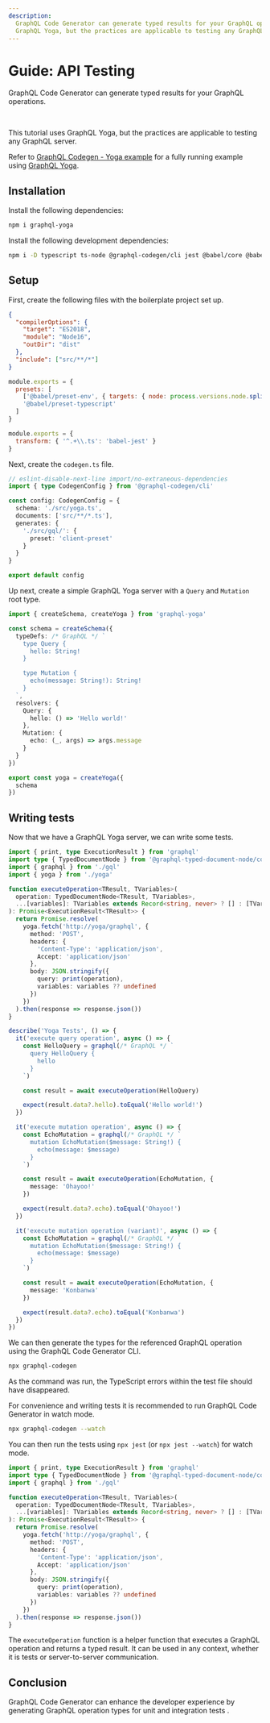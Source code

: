 ```yaml
---
description:
  GraphQL Code Generator can generate typed results for your GraphQL operations. This tutorial uses
  GraphQL Yoga, but the practices are applicable to testing any GraphQL server.
---
```



# Guide: API Testing

GraphQL Code Generator can generate typed results for your GraphQL operations.

<br />

This tutorial uses GraphQL Yoga, but the practices are applicable to testing any GraphQL server.

<Callout type="info">

Refer to
[GraphQL Codegen - Yoga example](https://github.com/dotansimha/graphql-code-generator/tree/master/examples/yoga-tests)
for a fully running example using [GraphQL Yoga](https://the-guild.dev/graphql/yoga-server).

</Callout>

## Installation

Install the following dependencies:

```sh npm2yarn
npm i graphql-yoga
```

Install the following development dependencies:

```sh npm2yarn
npm i -D typescript ts-node @graphql-codegen/cli jest @babel/core @babel/preset-env @babel/preset-typescript babel-jest @graphql-typed-document-node/core
```

## Setup

First, create the following files with the boilerplate project set up.

```json filename="./tsconfig.json"
{
  "compilerOptions": {
    "target": "ES2018",
    "module": "Node16",
    "outDir": "dist"
  },
  "include": ["src/**/*"]
}
```

```js filename="./babel.config.js"
module.exports = {
  presets: [
    ['@babel/preset-env', { targets: { node: process.versions.node.split('.')[0] } }],
    '@babel/preset-typescript'
  ]
}
```

```js filename="./jest.config.js"
module.exports = {
  transform: { '^.+\\.ts': 'babel-jest' }
}
```

Next, create the `codegen.ts` file.

```ts filename="./codegen.ts"
// eslint-disable-next-line import/no-extraneous-dependencies
import { type CodegenConfig } from '@graphql-codegen/cli'

const config: CodegenConfig = {
  schema: './src/yoga.ts',
  documents: ['src/**/*.ts'],
  generates: {
    './src/gql/': {
      preset: 'client-preset'
    }
  }
}

export default config
```

Up next, create a simple GraphQL Yoga server with a `Query` and `Mutation` root type.

```ts filename="./src/yoga.ts"
import { createSchema, createYoga } from 'graphql-yoga'

const schema = createSchema({
  typeDefs: /* GraphQL */ `
    type Query {
      hello: String!
    }

    type Mutation {
      echo(message: String!): String!
    }
  `,
  resolvers: {
    Query: {
      hello: () => 'Hello world!'
    },
    Mutation: {
      echo: (_, args) => args.message
    }
  }
})

export const yoga = createYoga({
  schema
})
```

## Writing tests

Now that we have a GraphQL Yoga server, we can write some tests.

```ts filename="./src/yoga.spec.ts"
import { print, type ExecutionResult } from 'graphql'
import type { TypedDocumentNode } from '@graphql-typed-document-node/core'
import { graphql } from './gql'
import { yoga } from './yoga'

function executeOperation<TResult, TVariables>(
  operation: TypedDocumentNode<TResult, TVariables>,
  ...[variables]: TVariables extends Record<string, never> ? [] : [TVariables]
): Promise<ExecutionResult<TResult>> {
  return Promise.resolve(
    yoga.fetch('http://yoga/graphql', {
      method: 'POST',
      headers: {
        'Content-Type': 'application/json',
        Accept: 'application/json'
      },
      body: JSON.stringify({
        query: print(operation),
        variables: variables ?? undefined
      })
    })
  ).then(response => response.json())
}

describe('Yoga Tests', () => {
  it('execute query operation', async () => {
    const HelloQuery = graphql(/* GraphQL */ `
      query HelloQuery {
        hello
      }
    `)

    const result = await executeOperation(HelloQuery)

    expect(result.data?.hello).toEqual('Hello world!')
  })

  it('execute mutation operation', async () => {
    const EchoMutation = graphql(/* GraphQL */ `
      mutation EchoMutation($message: String!) {
        echo(message: $message)
      }
    `)

    const result = await executeOperation(EchoMutation, {
      message: 'Ohayoo!'
    })

    expect(result.data?.echo).toEqual('Ohayoo!')
  })

  it('execute mutation operation (variant)', async () => {
    const EchoMutation = graphql(/* GraphQL */ `
      mutation EchoMutation($message: String!) {
        echo(message: $message)
      }
    `)

    const result = await executeOperation(EchoMutation, {
      message: 'Konbanwa'
    })

    expect(result.data?.echo).toEqual('Konbanwa')
  })
})
```

We can then generate the types for the referenced GraphQL operation using the GraphQL Code Generator
CLI.

```sh
npx graphql-codegen
```

As the command was run, the TypeScript errors within the test file should have disappeared.

For convenience and writing tests it is recommended to run GraphQL Code Generator in watch mode.

```sh
npx graphql-codegen --watch
```

You can then run the tests using `npx jest` (or `npx jest --watch`) for watch mode.

```ts filename="Typed Execution Result helper function"
import { print, type ExecutionResult } from 'graphql'
import type { TypedDocumentNode } from '@graphql-typed-document-node/core'
import { graphql } from './gql'

function executeOperation<TResult, TVariables>(
  operation: TypedDocumentNode<TResult, TVariables>,
  ...[variables]: TVariables extends Record<string, never> ? [] : [TVariables]
): Promise<ExecutionResult<TResult>> {
  return Promise.resolve(
    yoga.fetch('http://yoga/graphql', {
      method: 'POST',
      headers: {
        'Content-Type': 'application/json',
        Accept: 'application/json'
      },
      body: JSON.stringify({
        query: print(operation),
        variables: variables ?? undefined
      })
    })
  ).then(response => response.json())
}
```

The `executeOperation` function is a helper function that executes a GraphQL operation and returns a
typed result. It can be used in any context, whether it is tests or server-to-server communication.

## Conclusion

GraphQL Code Generator can enhance the developer experience by generating GraphQL operation types
for unit and integration tests .
